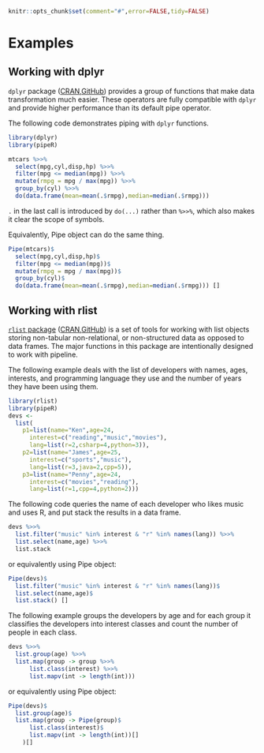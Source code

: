 <!--
%\VignetteEngine{knitr}
%\VignetteIndexEntry{Examples}
%\VignetteDepends{dplyr}
%\VignetteDepends{rlist}
-->

```r
knitr::opts_chunk$set(comment="#",error=FALSE,tidy=FALSE)
```

# Examples

## Working with dplyr

`dplyr` package ([CRAN](http://cran.r-project.org/web/packages/dplyr/),[GitHub](https://github.com/hadley/dplyr)) provides a group of functions that make data transformation much easier. These operators are fully compatible with `dplyr` and provide higher performance than its default pipe operator.

The following code demonstrates piping with `dplyr` functions.

```r
library(dplyr)
library(pipeR)

mtcars %>>%
  select(mpg,cyl,disp,hp) %>>%
  filter(mpg <= median(mpg)) %>>%
  mutate(rmpg = mpg / max(mpg)) %>>%
  group_by(cyl) %>>%
  do(data.frame(mean=mean(.$rmpg),median=median(.$rmpg)))
```

`.` in the last call is introduced by `do(...)` rather than `%>>%`, which also makes it clear the scope of symbols.

Equivalently, Pipe object can do the same thing.

```r
Pipe(mtcars)$
  select(mpg,cyl,disp,hp)$
  filter(mpg <= median(mpg))$
  mutate(rmpg = mpg / max(mpg))$
  group_by(cyl)$
  do(data.frame(mean=mean(.$rmpg),median=median(.$rmpg))) []
```


## Working with rlist

[`rlist` package](http://renkun.me/rlist/) ([CRAN](http://cran.r-project.org/web/packages/rlist/),[GitHub](https://github.com/renkun-ken/rlist)) is a set of tools for working with list objects storing non-tabular non-relational, or non-structured data as opposed to data frames. The major functions in this package are intentionally designed to work with pipeline.

The following example deals with the list of developers with names, ages, interests, and programming language they use and the number of years they have been using them.

```r
library(rlist)
library(pipeR)
devs <- 
  list(
    p1=list(name="Ken",age=24,
      interest=c("reading","music","movies"),
      lang=list(r=2,csharp=4,python=3)),
    p2=list(name="James",age=25,
      interest=c("sports","music"),
      lang=list(r=3,java=2,cpp=5)),
    p3=list(name="Penny",age=24,
      interest=c("movies","reading"),
      lang=list(r=1,cpp=4,python=2)))
```

The following code queries the name of each developer who likes music and uses R, and put stack the results in a data frame.

```r
devs %>>% 
  list.filter("music" %in% interest & "r" %in% names(lang)) %>>%
  list.select(name,age) %>>%
  list.stack
```

or equivalently using Pipe object:

```r
Pipe(devs)$
  list.filter("music" %in% interest & "r" %in% names(lang))$
  list.select(name,age)$
  list.stack() []
```


The following example groups the developers by age and for each group it classifies the developers into interest classes and count the number of people in each class.

```r
devs %>>%
  list.group(age) %>>%
  list.map(group -> group %>>%
      list.class(interest) %>>%
      list.mapv(int -> length(int)))
```

or equivalently using Pipe object:

```r
Pipe(devs)$
  list.group(age)$
  list.map(group -> Pipe(group)$
      list.class(interest)$
      list.mapv(int -> length(int))[] 
    )[]
```

